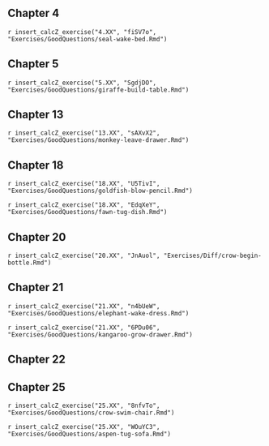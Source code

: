 
## Chapter 4

`r insert_calcZ_exercise("4.XX", "fiSV7o", "Exercises/GoodQuestions/seal-wake-bed.Rmd")`

## Chapter 5

`r insert_calcZ_exercise("5.XX", "SgdjDO", "Exercises/GoodQuestions/giraffe-build-table.Rmd")`

## Chapter 13

`r insert_calcZ_exercise("13.XX", "sAXvX2", "Exercises/GoodQuestions/monkey-leave-drawer.Rmd")`



## Chapter 18

`r insert_calcZ_exercise("18.XX", "U5TivI", "Exercises/GoodQuestions/goldfish-blow-pencil.Rmd")`

`r insert_calcZ_exercise("18.XX", "EdqXeY", "Exercises/GoodQuestions/fawn-tug-dish.Rmd")`

## Chapter 20

`r insert_calcZ_exercise("20.XX", "JnAuol", "Exercises/Diff/crow-begin-bottle.Rmd")`

## Chapter 21

`r insert_calcZ_exercise("21.XX", "n4bUeW", "Exercises/GoodQuestions/elephant-wake-dress.Rmd")`

`r insert_calcZ_exercise("21.XX", "6PDu06", "Exercises/GoodQuestions/kangaroo-grow-drawer.Rmd")`

## Chapter 22



## Chapter 25

`r insert_calcZ_exercise("25.XX", "8nfvTo", "Exercises/GoodQuestions/crow-swim-chair.Rmd")`

`r insert_calcZ_exercise("25.XX", "WOuYC3", "Exercises/GoodQuestions/aspen-tug-sofa.Rmd")`

